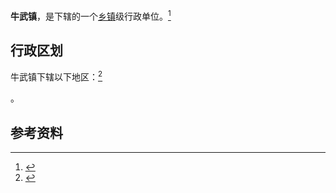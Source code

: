 {{中国乡级行政区|61/06/28/106/000}}

'''牛武镇'''，是{{PRC admin/fullname|61/06/28/106/000|3}}下辖的一个[[乡镇|乡镇]]级行政单位。<ref>{{PRC admin/ref sgc|{{PRC admin/parent|61/06/28/106/000}}}}</ref>

== 行政区划 ==

牛武镇下辖以下地区：<ref>{{PRC admin/ref sgc|61/06/28/106/000}}</ref>

{{PRC admin/children|61/06/28/106/000}}。

== 参考资料 ==

{{reflist}}

{{行政区划小作品}}
{{PRC admin/navcat|61/06/28/106/000}}